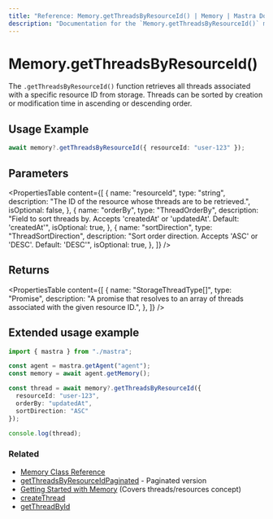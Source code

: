 ```yaml
---
title: "Reference: Memory.getThreadsByResourceId() | Memory | Mastra Docs"
description: "Documentation for the `Memory.getThreadsByResourceId()` method in Mastra, which retrieves all threads that belong to a specific resource."
---
```


# Memory.getThreadsByResourceId()

The `.getThreadsByResourceId()` function retrieves all threads associated with a specific resource ID from storage. Threads can be sorted by creation or modification time in ascending or descending order.

## Usage Example

```typescript
await memory?.getThreadsByResourceId({ resourceId: "user-123" });
```

## Parameters

<PropertiesTable
  content={[
    {
      name: "resourceId",
      type: "string",
      description: "The ID of the resource whose threads are to be retrieved.",
      isOptional: false,
    },
    {
      name: "orderBy",
      type: "ThreadOrderBy",
      description: "Field to sort threads by. Accepts 'createdAt' or 'updatedAt'. Default: 'createdAt'",
      isOptional: true,
    },
    {
      name: "sortDirection",
      type: "ThreadSortDirection",
      description: "Sort order direction. Accepts 'ASC' or 'DESC'. Default: 'DESC'",
      isOptional: true,
    },
  ]}
/>


## Returns

<PropertiesTable
  content={[
    {
      name: "StorageThreadType[]",
      type: "Promise",
      description:
        "A promise that resolves to an array of threads associated with the given resource ID.",
    },
  ]}
/>

## Extended usage example

```typescript title="src/test-memory.ts" showLineNumbers copy
import { mastra } from "./mastra";

const agent = mastra.getAgent("agent");
const memory = await agent.getMemory();

const thread = await memory?.getThreadsByResourceId({
  resourceId: "user-123",
  orderBy: "updatedAt",
  sortDirection: "ASC"
});

console.log(thread);
```

### Related

- [Memory Class Reference](/reference/memory/memory-class)
- [getThreadsByResourceIdPaginated](/reference/memory/getThreadsByResourceIdPaginated) - Paginated version
- [Getting Started with Memory](/docs/memory/overview) (Covers threads/resources concept)
- [createThread](/reference/memory/createThread)
- [getThreadById](/reference/memory/getThreadById)

